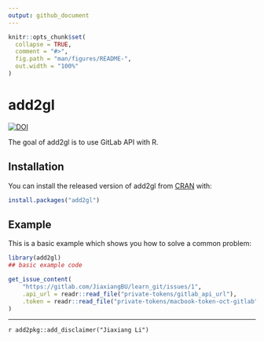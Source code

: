 ```yaml
---
output: github_document
---
```


<!-- README.md is generated from README.Rmd. Please edit that file -->

```r
knitr::opts_chunk$set(
  collapse = TRUE,
  comment = "#>",
  fig.path = "man/figures/README-",
  out.width = "100%"
)
```
# add2gl

<!-- badges: start -->
[![DOI](https://zenodo.org/badge/211744624.svg)](https://zenodo.org/badge/latestdoi/211744624)
<!-- badges: end -->

The goal of add2gl is to use GitLab API with R.

## Installation

You can install the released version of add2gl from [CRAN](https://CRAN.R-project.org) with:

``` r
install.packages("add2gl")
```

## Example

This is a basic example which shows you how to solve a common problem:

```r
library(add2gl)
## basic example code
```


```r
get_issue_content(
    "https://gitlab.com/JiaxiangBU/learn_git/issues/1",
    .api_url = readr::read_file("private-tokens/gitlab_api_url"),
    .token = readr::read_file("private-tokens/macbook-token-oct-gitlab")
)
```


***

`r add2pkg::add_disclaimer("Jiaxiang Li")`

